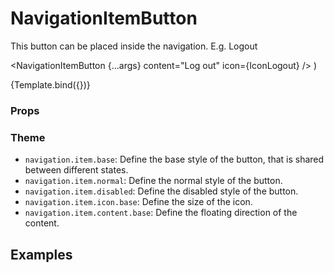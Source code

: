 
<Meta
  title="Components/Navigation/NavigationItemButton"
  component={NavigationItemButton}
/>

# NavigationItemButton

This button can be placed inside the navigation. E.g. Logout

  <NavigationItemButton {...args} content="Log out" icon={IconLogout} />
)

<Canvas>
  <Story name="Default">{Template.bind({})}</Story>
</Canvas>

### Props

<ArgsTable story="Default" />

### Theme

- `navigation.item.base`: Define the base style of the button, that is shared between different states.
- `navigation.item.normal`: Define the normal style of the button.
- `navigation.item.disabled`: Define the disabled style of the button.
- `navigation.item.icon.base`: Define the size of the icon.
- `navigation.item.content.base`: Define the floating direction of the content.

## Examples

<Canvas>
  <Story name="Very long text">
    <NavigationItemButton
      content={'Click here to log out from your account.'}
      icon={IconLogout}
    />
  </Story>
  <Story name="Disabled">
    <NavigationItemButton
      disabled={true}
      content={'Disabled'}
      icon={IconLogout}
    />
  </Story>
</Canvas>
